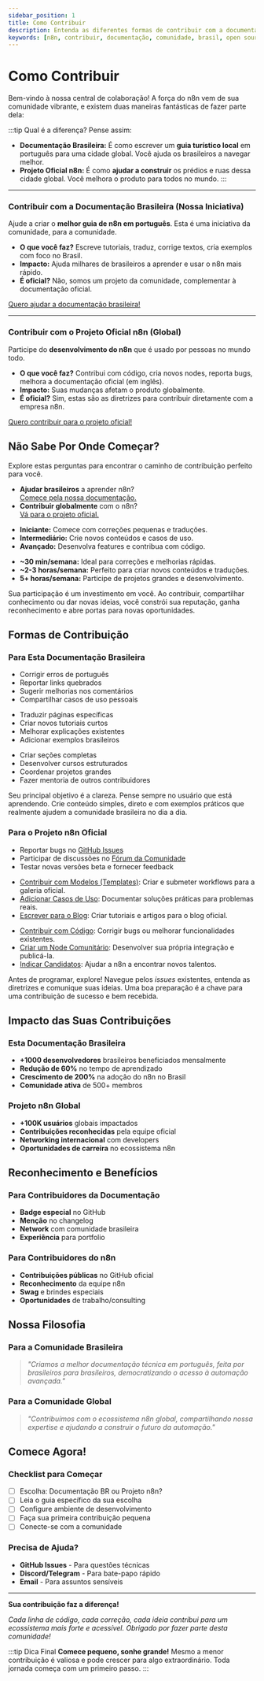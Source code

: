 ---
sidebar_position: 1
title: Como Contribuir
description: Entenda as diferentes formas de contribuir com a documentação da comunidade brasileira e com o projeto oficial do n8n.
keywords: [n8n, contribuir, documentação, comunidade, brasil, open source]
---

# <IonicIcon name="heart-outline" size={32} color="#ea4b71" /> Como Contribuir

Bem-vindo à nossa central de colaboração! A força do n8n vem de sua comunidade vibrante, e existem duas maneiras fantásticas de fazer parte dela:

:::tip <IonicIcon name="help-circle-outline" size={18} color="#10b981" /> Qual é a diferença?
Pense assim:
* **Documentação Brasileira:** É como escrever um **guia turístico local** em português para uma cidade global. Você ajuda os brasileiros a navegar melhor.
* **Projeto Oficial n8n:** É como **ajudar a construir** os prédios e ruas dessa cidade global. Você melhora o produto para todos no mundo.
:::

---

### <IonicIcon name="location-outline" size={20} color="#10b981" /> Contribuir com a Documentação Brasileira (Nossa Iniciativa)

Ajude a criar o **melhor guia de n8n em português**. Esta é uma iniciativa da comunidade, para a comunidade.

- <IonicIcon name="create-outline" size={16} color="#6b7280" /> **O que você faz?** Escreve tutoriais, traduz, corrige textos, cria exemplos com foco no Brasil.
- <IonicIcon name="trending-up-outline" size={16} color="#6b7280" /> **Impacto:** Ajuda milhares de brasileiros a aprender e usar o n8n mais rápido.
- <IonicIcon name="people-outline" size={16} color="#6b7280" /> **É oficial?** Não, somos um projeto da comunidade, complementar à documentação oficial.

<IonicIcon name="arrow-forward-outline" size={16} color="#ea4b71" /> [Quero ajudar a documentação brasileira!](./esta-documentacao/index)

---

### <IonicIcon name="globe-outline" size={20} color="#10b981" /> Contribuir com o Projeto Oficial n8n (Global)

Participe do **desenvolvimento do n8n** que é usado por pessoas no mundo todo.

- <IonicIcon name="code-outline" size={16} color="#6b7280" /> **O que você faz?** Contribui com código, cria novos nodes, reporta bugs, melhora a documentação oficial (em inglês).
- <IonicIcon name="planet-outline" size={16} color="#6b7280" /> **Impacto:** Suas mudanças afetam o produto globalmente.
- <IonicIcon name="checkmark-circle-outline" size={16} color="#6b7280" /> **É oficial?** Sim, estas são as diretrizes para contribuir diretamente com a empresa n8n.

<IonicIcon name="arrow-forward-outline" size={16} color="#ea4b71" /> [Quero contribuir para o projeto oficial!](./projeto-n8n/index)

## <IonicIcon name="compass-outline" size={28} color="#10b981" /> Não Sabe Por Onde Começar?

Explore estas perguntas para encontrar o caminho de contribuição perfeito para você.

<CardGrid>
  <GuidanceCard title="Qual é seu objetivo?">
    <ul>
      <li><strong>Ajudar brasileiros</strong> a aprender n8n? <br/>
      <a href="./esta-documentacao/guidelines">Comece pela nossa documentação.</a></li>
      <li><strong>Contribuir globalmente</strong> com o n8n? <br/>
      <a href="./projeto-n8n/contribuir-codigo-e-docs">Vá para o projeto oficial.</a></li>
    </ul>
  </GuidanceCard>
  <GuidanceCard title="Qual é sua experiência?">
    <ul>
      <li><strong>Iniciante:</strong> Comece com correções pequenas e traduções.</li>
      <li><strong>Intermediário:</strong> Crie novos conteúdos e casos de uso.</li>
      <li><strong>Avançado:</strong> Desenvolva features e contribua com código.</li>
    </ul>
  </GuidanceCard>
  <GuidanceCard title="Quanto tempo você tem?">
    <ul>
      <li><strong>~30 min/semana:</strong> Ideal para correções e melhorias rápidas.</li>
      <li><strong>~2-3 horas/semana:</strong> Perfeito para criar novos conteúdos e traduções.</li>
      <li><strong>5+ horas/semana:</strong> Participe de projetos grandes e desenvolvimento.</li>
    </ul>
  </GuidanceCard>
  <GuidanceCard title="Ganhe Visibilidade" iconName="sparkles-outline" className="goldenCard">
    <p>
      Sua participação é um investimento em você. Ao contribuir, compartilhar conhecimento ou dar novas ideias, você constrói sua reputação, ganha reconhecimento e abre portas para novas oportunidades.
    </p>
  </GuidanceCard>
</CardGrid>

## <IonicIcon name="git-branch-outline" size={28} color="#10b981" /> Formas de Contribuição

### <IonicIcon name="arrow-forward-circle-outline" size={22} color="#10b981" /> Para Esta Documentação Brasileira

<CardGrid>
  <GuidanceCard title="Fácil (~30min)">
    <ul>
      <li>Corrigir erros de português</li>
      <li>Reportar links quebrados</li>
      <li>Sugerir melhorias nos comentários</li>
      <li>Compartilhar casos de uso pessoais</li>
    </ul>
  </GuidanceCard>
  <GuidanceCard title="Médio (~1-3 horas)">
    <ul>
      <li>Traduzir páginas específicas</li>
      <li>Criar novos tutoriais curtos</li>
      <li>Melhorar explicações existentes</li>
      <li>Adicionar exemplos brasileiros</li>
    </ul>
  </GuidanceCard>
  <GuidanceCard title="Avançado (5+ horas)">
    <ul>
      <li>Criar seções completas</li>
      <li>Desenvolver cursos estruturados</li>
      <li>Coordenar projetos grandes</li>
      <li>Fazer mentoria de outros contribuidores</li>
    </ul>
  </GuidanceCard>
  <GuidanceCard title="Dica de Ouro" iconName="bulb-outline" className="goldenCard">
    <p>
      Seu principal objetivo é a clareza. Pense sempre no usuário que está aprendendo. Crie conteúdo simples, direto e com exemplos práticos que realmente ajudem a comunidade brasileira no dia a dia.
    </p>
  </GuidanceCard>
</CardGrid>

### <IonicIcon name="arrow-forward-circle-outline" size={22} color="#10b981" /> Para o Projeto n8n Oficial

<CardGrid>
  <GuidanceCard title="Fácil (~30min)">
    <ul>
      <li>Reportar bugs no <a href="https://github.com/n8n-io/n8n/issues" target="_blank" rel="noopener noreferrer">GitHub Issues</a></li>
      <li>Participar de discussões no <a href="https://community.n8n.io/" target="_blank" rel="noopener noreferrer">Fórum da Comunidade</a></li>
      <li>Testar novas versões beta e fornecer feedback</li>
    </ul>
  </GuidanceCard>
  <GuidanceCard title="Médio (~1-3 horas)">
    <ul>
      <li><a href="./projeto-n8n/contribuir-modelos">Contribuir com Modelos (Templates)</a>: Criar e submeter workflows para a galeria oficial.</li>
      <li><a href="./projeto-n8n/adicionar-casos-uso">Adicionar Casos de Uso</a>: Documentar soluções práticas para problemas reais.</li>
      <li><a href="./projeto-n8n/afiliados-e-creators">Escrever para o Blog</a>: Criar tutoriais e artigos para o blog oficial.</li>
    </ul>
  </GuidanceCard>
  <GuidanceCard title="Avançado (5+ horas)">
    <ul>
      <li><a href="./projeto-n8n/contribuir-codigo-e-docs">Contribuir com Código</a>: Corrigir bugs ou melhorar funcionalidades existentes.</li>
      <li><a href="https://docs.n8n.io/integrations/creating-nodes/" target="_blank" rel="noopener noreferrer">Criar um Node Comunitário</a>: Desenvolver sua própria integração e publicá-la.</li>
      <li><a href="./projeto-n8n/referral-vagas">Indicar Candidatos</a>: Ajudar a n8n a encontrar novos talentos.</li>
    </ul>
  </GuidanceCard>
  <GuidanceCard title="Dica de Ouro" iconName="search-circle-outline" className="goldenCard">
    <p>
      Antes de programar, explore! Navegue pelos <i>issues</i> existentes, entenda as diretrizes e comunique suas ideias. Uma boa preparação é a chave para uma contribuição de sucesso e bem recebida.
    </p>
  </GuidanceCard>
</CardGrid>

## Impacto das Suas Contribuições

### Esta Documentação Brasileira
- **+1000 desenvolvedores** brasileiros beneficiados mensalmente
- **Redução de 60%** no tempo de aprendizado
- **Crescimento de 200%** na adoção do n8n no Brasil
- **Comunidade ativa** de 500+ membros

### Projeto n8n Global
- **+100K usuários** globais impactados
- **Contribuições reconhecidas** pela equipe oficial
- **Networking internacional** com developers
- **Oportunidades de carreira** no ecossistema n8n

## Reconhecimento e Benefícios

### Para Contribuidores da Documentação
- **Badge especial** no GitHub
- **Menção** no changelog
- **Network** com comunidade brasileira
- **Experiência** para portfolio

### Para Contribuidores do n8n
- **Contribuições públicas** no GitHub oficial
- **Reconhecimento** da equipe n8n
- **Swag** e brindes especiais
- **Oportunidades** de trabalho/consulting

## Nossa Filosofia

### Para a Comunidade Brasileira
> *"Criamos a melhor documentação técnica em português, feita por brasileiros para brasileiros, democratizando o acesso à automação avançada."*

### Para a Comunidade Global
> *"Contribuímos com o ecossistema n8n global, compartilhando nossa expertise e ajudando a construir o futuro da automação."*

## Comece Agora!

### Checklist para Começar
- [ ] Escolha: Documentação BR ou Projeto n8n?
- [ ] Leia o guia específico da sua escolha
- [ ] Configure ambiente de desenvolvimento
- [ ] Faça sua primeira contribuição pequena
- [ ] Conecte-se com a comunidade

### Precisa de Ajuda?
- **GitHub Issues** - Para questões técnicas
- **Discord/Telegram** - Para bate-papo rápido
- **Email** - Para assuntos sensíveis

---

**Sua contribuição faz a diferença!**

*Cada linha de código, cada correção, cada ideia contribui para um ecossistema mais forte e acessível. Obrigado por fazer parte desta comunidade!*

:::tip Dica Final
**Comece pequeno, sonhe grande!** Mesmo a menor contribuição é valiosa e pode crescer para algo extraordinário. Toda jornada começa com um primeiro passo. 
:::